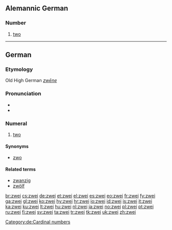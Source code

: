 ==Alemannic German==

===Number===
{{infl|gsw|number}}

# {{cardinal|lang=gsw}} [[two]]

----

==German==

===Etymology===
Old High German ''[[zwēne]]''

===Pronunciation===
* {{IPA|/tsvaɪ̯/|lang=de}}
* {{audio|De-zwei.ogg|audio}}

===Numeral===
{{infl|de|numeral}}

# [[two]]

====Synonyms====
* [[zwo]]

====Related terms====
* [[zwanzig]]
* [[zwölf]]

[[Category:de:Cardinal numbers]]

[[br:zwei]]
[[cs:zwei]]
[[de:zwei]]
[[et:zwei]]
[[el:zwei]]
[[es:zwei]]
[[eo:zwei]]
[[fr:zwei]]
[[fy:zwei]]
[[ga:zwei]]
[[gl:zwei]]
[[ko:zwei]]
[[hy:zwei]]
[[hr:zwei]]
[[io:zwei]]
[[id:zwei]]
[[is:zwei]]
[[it:zwei]]
[[ka:zwei]]
[[ku:zwei]]
[[lt:zwei]]
[[hu:zwei]]
[[nl:zwei]]
[[ja:zwei]]
[[no:zwei]]
[[pl:zwei]]
[[pt:zwei]]
[[ru:zwei]]
[[fi:zwei]]
[[sv:zwei]]
[[ta:zwei]]
[[tr:zwei]]
[[tk:zwei]]
[[uk:zwei]]
[[zh:zwei]]